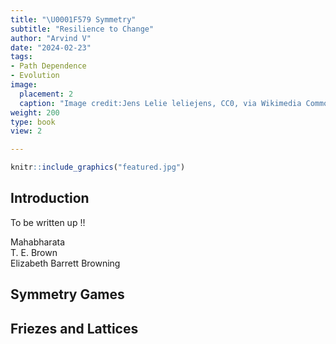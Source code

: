 ```yaml
---
title: "\U0001F579 Symmetry"
subtitle: "Resilience to Change"
author: "Arvind V"
date: "2024-02-23"
tags:
- Path Dependence
- Evolution
image:
  placement: 2
  caption: "Image credit:Jens Lelie leliejens, CC0, via Wikimedia Commons"
weight: 200
type: book
view: 2

---
```


```r
knitr::include_graphics("featured.jpg")
```

## Introduction
To be written up !!

Mahabharata\
T. E. Brown\
Elizabeth Barrett Browning\

## Symmetry Games



## Friezes and Lattices

